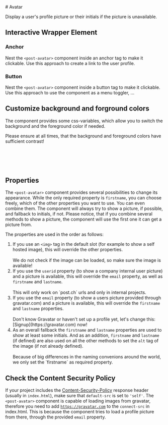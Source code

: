 
<Meta of={AvatarPictureStories} />

<div className="docs-title">
  # Avatar

  <nav>
    <link-design of={JSON.stringify(AvatarPictureStories)}></link-design>
  </nav>
</div>

<p className="lead">
  Display a user's profile picture or their initials if the picture is unavailable.
</p>

<Canvas of={AvatarPictureStories.Default} sourceState="shown" />
<Controls of={AvatarPictureStories.Default} />

## Interactive Wrapper Element

### Anchor

Nest the `<post-avatar>` component inside an anchor tag to make it clickable.
Use this approach to create a link to the user profile.

<Canvas of={AvatarPictureStories.AnchorWrapped} sourceState="shown" />

### Button

Nest the `<post-avatar>` component inside a button tag to make it clickable.
Use this approach to use the component as a menu toggler, ...

<Canvas of={AvatarPictureStories.ButtonWrapped} sourceState="shown" />

## Customize background and forground colors

The component provides some css-variables, which allow you to switch the background and the foreground color if needed.

<post-banner type="warning">Please ensure at all times, that the background and foreground colors have sufficient contrast!</post-banner>

```scss
post-avatar {
  --post-avatar-bg: {your-custom-bg-color};
  --post-avatar-fg: {your-custom-fg-color};
}
```

## Properties

The `<post-avatar>` component provides several possibilities to change its appearance. While the only required property is `firstname`, you can choose freely, which of the other properties you want to use. You can even combine them. The component will always try to show a picture, if possible, and fallback to initials, if not.
Please notice, that if you combine several methods to show a picture, the component will use the first one it can get a picture from.

The properties are used in the order as follows:

1. If you use an `<img>` tag in the default slot (for example to show a self hosted image), this will override the other properties.<br/><br/>
   <div className="mb-regular alert alert-info alert-md">
     We do not check if the image can be loaded, so make sure the image is available!
   </div>
2. If you use the `userid` property (to show a company internal user picture) and a picture is available, this will override the `email` property, as well as `firstname` and `lastname`.<br/><br/>
   <div className="mb-regular alert alert-info alert-md">
     This will only work on `post.ch` urls and only in internal projects.
   </div>
3. If you use the `email` property (to show a users picture provided through gravatar.com) and a picture is available, this will override the `firstname` and `lastname` properties.<br/><br/>
   <div className="mb-regular alert alert-info alert-md">
     Don't know Gravatar or haven't set up a profile yet, let's change this:
     [Signup](https://gravatar.com) now!
   </div>
4. As an overall fallback the `firstname` and `lastname` properties are used to show at least some initials. And as an addition, `firstname` and `lastname` (if defined) are also used on all the other methods to set the `alt` tag of the image (if not already defined).<br/><br/>
   <div className="mb-regular alert alert-info alert-md">
     Because of big differences in the naming convenions around the world, we only set the
     `firstname` as required property.
   </div>

## Check the Content Security Policy

If your project includes the <a href="https://developer.mozilla.org/en-US/docs/Web/HTTP/Headers/Content-Security-Policy">Content-Security-Policy</a> response header (usually in `index.html`),
make sure that `default-src` is set to `'self'`. The `<post-avatar>` component is capable of loading images from gravatar, therefore you need to add [`https://gravatar.com`](https://gravatar.com/) to the `connect-src` in index.html. This is because the component tries to load a profile picture from there, through the provided `email` property.
